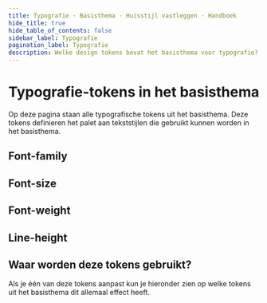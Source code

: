 ```yaml
---
title: Typografie · Basisthema · Huisstijl vastleggen · Handboek
hide_title: true
hide_table_of_contents: false
sidebar_label: Typografie
pagination_label: Typografie
description: Welke design tokens bevat het basisthema voor typografie?
---
```



# Typografie-tokens in het basisthema

<Paragraph lead>
  Op deze pagina staan alle typografische tokens uit het basisthema. Deze tokens definieren het palet aan tekststijlen
  die gebruikt kunnen worden in het basisthema.
</Paragraph>

## Font-family

<CommonDesignTokensTable type="typography" item="font-family" />

## Font-size

<CommonDesignTokensTable type="typography" item="font-size" />

## Font-weight

<CommonDesignTokensTable type="typography" item="font-weight" />

## Line-height

<CommonDesignTokensTable type="typography" item="line-height" />

## Waar worden deze tokens gebruikt?

Als je één van deze tokens aanpast kun je hieronder zien op welke tokens uit het basisthema dit allemaal effect heeft.

<TokenUses tokenType="typography" />
